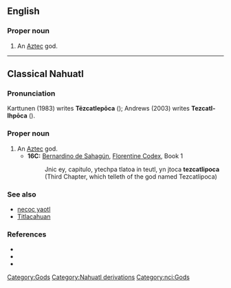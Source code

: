 ==English==
{{wikipedia}}

===Proper noun===
{{en-proper-noun}}

# An [[Aztec]] god.

[[Category:Gods]]
[[Category:Nahuatl derivations]]

----

==Classical Nahuatl==

===Pronunciation===
Karttunen (1983) writes '''Tēzcatlepōca''' ({{IPA|/teːskatɬepoːka/|lang=nci}}); Andrews (2003) writes '''Tezcatl-Ihpōca''' ({{IPA|/teskatɬiʔpoːka/|lang=nci}}).

===Proper noun===
{{infl|nci|proper noun}}

# An [[Aztec]] god.
#* '''16C:''' [[w:Bernardino de Sahagún|Bernardino de Sahagún]], [[w:Florentine Codex|Florentine Codex]], Book 1
#*: Jnic ey, capitulo, ytechpa tlatoa in teutl, yn jtoca '''tezcatlipoca'''
#*: (Third Chapter, which telleth of the god named Tezcatlipoca)

===See also===
* [[necoc yaotl]]
* [[Titlacahuan]]

===References===
* {{reference-book |author=Andrews, J. Richard |year=2003 |title=Introduction to Classical Nahuatl |edition=rev. ed. |location=Norman |publisher=University of Oklahoma Press |pages=p. 604}}
* {{reference-book |author=Karttunen, Frances |year=1983 |title=An Analytical Dictionary of Nahuatl |location=Austin |publisher=University of Texas Press |pages=p. 239}}
* {{reference-book |author=Sahagún, Bernardino de |year=1981 |title=Florentine Codex, Book 1 - The Gods |others=trans. by Arthur J. O. Anderson and Charles E. Dibble |location=Salt Lake City |publisher=University of Utah Press |pages=p. 5}}

[[Category:nci:Gods]]